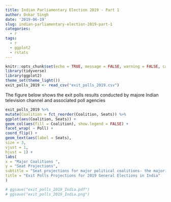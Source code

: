 ```yaml
---
title: Indian Parliamentary Election 2019 - Part 1
author: Onkar Singh
date: '2019-06-19'
slug: indian-parliamentary-election-2019-part-1
categories:
  - r
tags:
  - r
  - ggplot2
  - rstats
---
```


```r
knitr::opts_chunk$set(echo = TRUE, message = FALSE, warning = FALSE, cache = TRUE)
library(tidyverse)
library(ggplot2)
theme_set(theme_light())
exit_polls_2019 <- read_csv("exit_polls_2019.csv")
```





The figure below shows the exit polls results conducted by majore Indian television channel and associated poll agencies
```r
exit_polls_2019 %>%
mutate(Coalition = fct_reorder(Coalition, Seats)) %>%
ggplot(aes(Coalition, Seats)) +
geom_col(aes(fill = Coalition), show.legend = FALSE) +
facet_wrap( ~ Poll) +
coord_flip() +
geom_text(aes(label = Seats),
size = 3,
vjust = 1,
hjust = 1) +
labs(
x = "Major Coalitions ",
y = "Seat Projections",
subtitle = "Seat projections for major political coalitions- the majority mark is 272.",
title = "Exit Polls Projections for 2019 General Elections in India"
)

# ggsave("exit_polls_2019_India.pdf")
# ggsave("exit_polls_2019_India.png")
```